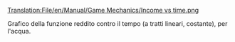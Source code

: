 [[Translation:File/en/Manual/Game Mechanics/Income vs time.png]]


Grafico della funzione reddito contro il tempo (a tratti lineari, costante), per l'acqua.